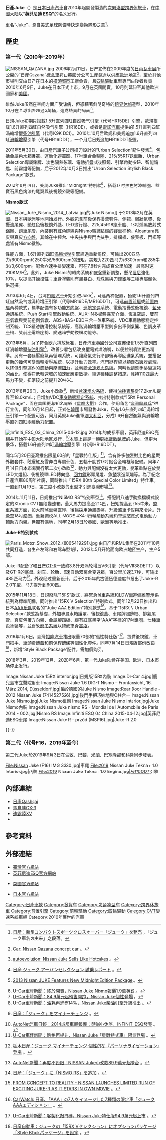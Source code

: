 '''日產Juke'''（{{lang-ja|日産・ジューク}}）是[[日本|日本]][[日產汽車|日產汽車]]自2010年起開發製造的[[次紧凑型车|次緊湊型]][[跨界休旅車|跨界休旅車]]，在[[中国大陆|中國大陆]]以“'''英菲尼迪 ESQ”'''的名义发行。

車名“Juke”，源自[[美式足球|美式足球]]防備時快速變換隊形之意<ref>{{ja}}[http://www.nissan-global.com/JP/NEWS/2010/_STORY/100609-01-j.html 日産：新型コンパクトスポーツクロスオーバー「ジューク」を発売] {{webarchive|url=https://web.archive.org/web/20160612103850/http://www.nissan-global.com/JP/NEWS/2010/_STORY/100609-01-j.html |date=2016-06-12 }}，「ジューク車名の由来」之段落。</ref>。

== 歷史 ==
=== 第一代（2010年-2019年） ===
{{Infobox Automobile
| image          = [[File:Nissan_Juke_16GT_FOUR_Type_V.jpg|250px]]<br>[[File:The_frontview_of_Nissan_JUKE_15RX_(F15)_MY2014.JPG|250px]]
| name           = 日產Juke（代号F15）
| aka            = 英菲尼迪 ESQ（[[中国大陆|中国大陆]]）
| manufacturer   = [[日產汽車|日產汽車]]
| assembly       = 日本：[[神奈川縣|神奈川縣]][[橫須賀市|橫須賀市]]<br>[[英國|英國]]：[[桑德蘭市|桑德蘭市]]<br>[[印尼|印尼]]：普哇加達
| parent_company = 
| production     = 2010年-2019年
| predecessor    = 
| successor      = 
| class          = 次緊湊型[[跨界休旅車|跨界休旅車]]
| layout         = [[前輪驅動|前置前驱]]、[[四輪驅動|前置四驱]]
| platform       = 日产B平台
| body_style     = 五門掀背車
| engine         = 1.5升[[直列四缸|直列四缸]]自然吸气引擎（代号HR15DE）<br>1.5升涡轮增压直列四缸柴油引擎（代号K9K DCI）<br>1.6升直列四缸自然吸气引擎（代号HR16DE）<br>1.6升直列四缸[[渦輪增壓器|渦輪增壓]]直列四缸引擎（代号MR16DDT）<br>3.8升双涡轮增压V6引擎（代号VR38DETT，Juke-R/Juke-R款式）
| transmission   = 5速或6速手動变速箱<br>CVT[[無段自動變速器|無段自動變速器]]<br>六速自动双离合变速箱（Juke-R/Juke-R 2.0）
| wheelbase      = 2,530mm
| length         = 4,125mm-4,165mm
| width          = 1,765mm-1,770mm
| height         = 1,550mm-1,570mm
| weight         = 1,200kg-1,456kg
| ftrack         = 
| rtrack         = 
| fuel_economy   = 
| fuel_capacity  = 46L-50L
| related        = 
| similar        = [[日產Qashqai|日產Qashqai]]、{{link-ja|日產Note|日産・ノート}}
| designer       = 
}}

[[File:NISSAN_QAZANA.jpg|thumb]]
2009年2月11日，日产宣佈在2009年度的[[日內瓦車展|日內瓦車展]]所公開的“日產Qazana”[[概念車|概念車]]将由英國分公司生產製造以供應[[歐洲|歐洲]]地區<ref>{{en}}[http://www.carmagazine.co.uk/car-news/first-official-pictures/nissan/nissan-qazana-concept-car-2010-first-photo/ Car: Nissan Qazana concept car] {{Wayback|url=http://www.carmagazine.co.uk/car-news/first-official-pictures/nissan/nissan-qazana-concept-car-2010-first-photo/ |date=20200708213029 }}。</ref>，至於其他市場則交由日产在日本的[[橫須賀市|橫須賀市]]工廠負責，且[[四輪驅動|四輪驅動]]車型專門由後者負責2010年6月9日，Juke在日本正式上市，9月在英國開賣，10月則延伸至其他歐洲國家和[[美國|美國]]。

雖然Juke虽然在空间方面广受诟病，但憑藉著鮮明奇特的[[跨界休旅車|跨界休旅]]造型，2010年10月在全球出售超過5萬輛，造成熱賣的局面<ref>{{en}}[http://www.autoevolution.com/news/nissan-juke-sells-like-hotcakes-25031.html autoevolution: Nissan Juke Sells Like Hotcakes] {{Wayback|url=http://www.autoevolution.com/news/nissan-juke-sells-like-hotcakes-25031.html |date=20101008030706 }}。</ref>。

日規Juke初期只搭载1.5升直列四缸自然吸气引擎（代号HR15DE）引擎，歐規搭载1.6升直列四缸自然吸气引擎（HR16DE），或者是[[雷诺|雷諾汽車]]提供的1.5升直列四缸渦輪增壓[[柴油引擎|柴油引擎]]（代号K9K DCI）。2010年10月后歐规和美规追加1.6升直列四缸[[渦輪增壓器|渦輪增壓]]引擎（代号HR16DDT），一个月后日规追加HR16DDT配置。

2011年5月30日，由日產汽車子公司{{link-ja|Autech Japan|オーテックジャパン}}操刀設計的“Urban Selection”配件發售<ref>{{ja}}[http://autoc-one.jp/nissan/juke/report-795526/ 日産 ジューク アーバンセレクション 試乗レポート] {{Wayback|url=http://autoc-one.jp/nissan/juke/report-795526/ |date=20200708213203 }}。</ref>，包括金屬色水箱護罩、運動化避震器、17吋鋁合金輪圈、215/55R17跑車胎、Urban Selection專屬銘牌、淡色隔熱玻璃、電動折疊式後照鏡、引擎啟動按鈕、智能鑰匙、前霧燈等配備，后于2012年10月3日推出“Urban Selection Stylish Black Package”款式。

2012年8月14日，美规Juke推出“Midnight”特别款<ref>{{en}}[http://nissannews.com/en-US/nissan/usa/releases/juke-midnight-edition 2013 Nissan JUKE Features New Midnight Edition Package] {{Wayback|url=http://nissannews.com/en-US/nissan/usa/releases/juke-midnight-edition |date=20160822185607 }}。</ref>，搭载17吋黑色烤漆輪圈、藍寶石黑色烤漆的尾翼與後視鏡外殼等配備。

'''Nismo款式'''

[[File:Nissan_Juke_Nismo_2014,_Latvia.jpg|thumb]]的Juke Nismo]]
于2013年2月在英國、日本與歐洲等地開始发行。外觀包含前後保桿擾流套件、側裙、網狀氣壩、後擾流尾翼、艷紅色後視鏡外蓋、LED晝行燈、225/45R18跑車胎、18吋燻黑放射式鋁圈、跑車尾管，內裝則有紅色縫線與Nismo徽飾點綴的賽車桶椅、Alcantara麂皮與真皮[[方向盤|方向盤]]，其餘在中控台、中央扶手與門內扶手，排檔桿、儀表板、門檻等處皆有Nismo徽飾。

性能方面，1.6升直列四缸[[渦輪增壓器|渦輪增壓]]引擎經過重新調校，可輸出200匹马力/6000rpm和250牛米/5600rpm的扭矩，美規为220匹马力/6300rpm和285牛米/3,600rpm。配合六速手排變速箱，可在7.8秒内完成百公里加速，最高时速210KM/H<ref>[http://news.u-car.com.tw/17627.html U-Car車壇新聞：終於開賣，Nissan Juke Nismo報價1.9萬英鎊] {{Wayback|url=http://news.u-car.com.tw/17627.html |date=20161224203608 }}。</ref>。此外，Juke Nismo的轉向系統和[[底盘|底盤]]重新調整，懸吊[[阻尼|阻尼]]強化10%，以提高其操控性；車身塗裝則有風暴白、珍珠黑與刀鋒銀等三種專屬顏色供選擇。

2013年6月4日，台湾[[裕隆汽車|裕隆汽車]]开始引进Juke<ref>[http://news.u-car.com.tw/20513.html U-Car車壇新聞：84.9萬元起預售開跑，Nissan Juke個性登場] {{Wayback|url=http://news.u-car.com.tw/20513.html |date=20161001190356 }}。</ref>，可选两种配置，搭载1.6升直列四缸自然吸气或涡轮增压引擎（代号MR16DE/MR16DDT），可选[[前置前驅|前置前驅]]或[[前置四驅|前置四驅]]两种款式，標準配備有多功能[[方向盘|方向盤]]、[[巡航定速|巡航定速]]系統、電動摺疊式後視鏡、[[藍牙|藍牙]]通訊系統、Push Start引擎啟動系統、AUX-IN多媒體擴充介面、恆溫空調、雙前座氣囊與雙前座側氣囊、ABS+BAS+EBD三合一煞車系統、VDC車輛動態穩定控制系統、TCS循跡防滑控制系統等，高階渦輪增壓車型則多出車側氣簾、色調皮革座椅、雙前座電熱座椅、變速箱手動換檔功能等。

2013年6月，为了符合欧六排放标准，日產汽車英國分公司宣佈優化1.5升直列四缸渦輪增壓[[柴油引擎|柴油引擎]]<ref>[http://news.u-car.com.tw/20569.html U-Car車壇新聞：油耗再進步14%，Nissan Juke柴油引擎升級推出] {{Wayback|url=http://news.u-car.com.tw/20569.html |date=20170324213134 }}。</ref>。改善步驟包括改良壓電式噴油嘴，以便控制噴油更為精準。另有一套低壓廢氣再循環系統，可讓廢氣先行冷卻後再導回進氣系統，並搭配更新的幾何可變渦輪增壓系統，以提升動力效率。汽門挺桿施以類[[鑽石|鑽石]]鍍膜處理，以降低引擎運作的震動與摩擦[[阻力|阻力]]，並新設[[怠速熄火系統|怠速熄火系統]]。同時也調整手排變速箱的齒比，使得在低轉速域的加速反應更敏捷。經過種種調整措施，維持110匹最大馬力不變，扭矩较之前提升20牛米。

2013年8月26日，Juke小改款<ref>{{ja}}[http://www.nissan-global.com/JP/NEWS/2013/_STORY/130826-01-j.html 日産：「ジューク」をマイナーチェンジ] {{webarchive|url=https://web.archive.org/web/20160409214341/http://www.nissan-global.com/JP/NEWS/2013/_STORY/130826-01-j.html |date=2016-04-09 }}。</ref>，新增[[怠速熄火系統|怠速熄火系統]]，使得[[汽车燃油经济性|油耗表現]]從17.2km/L提昇至18.0km/L；且增加VDC[[电子稳定程序|車身動態穩定系統]]、推出特别款式“15RX Personal Package”，而在美国更与知名电影《[[星際大戰|星際大戰]]》合作，使用角色“[[帝國風暴兵|帝國風暴兵]]”进行宣传，同年10月14日起，{{link-ja|韓國日產|韓国日産}}正式在[[韓國|韓國]]市場發售Juke，只有1.6升直列四缸涡轮增压引擎一个配置可选，同月英规Juke進軍[[澳大利亞|澳大利亞]]，分成1.6升自然進氣與渦輪增壓直列四缸兩種動力配置。

[[File:Infiniti_ESQ_03_China_2015-04-12.jpg|thumb]]
2014年的成都車展，英菲尼迪ESQ亮相并开始在中国大陆地区发行，<ref>[http://www.autonet.com.tw/cgi-bin/view.cgi?/news/2014/9/b4090055.ti+a2+a3+a4+a5+b1+/news/2014/9/b4090055+b3+d6+c1+c2+c3+e1+e2+e3+e5+f1 AutoNet汽車日報：2014成都車展報導：時尚小休旅，INFINITI ESQ發表] {{Wayback|url=http://www.autonet.com.tw/cgi-bin/view.cgi?%2Fnews%2F2014%2F9%2Fb4090055.ti+a2+a3+a4+a5+b1+%2Fnews%2F2014%2F9%2Fb4090055+b3+d6+c1+c2+c3+e1+e2+e3+e5+f1 |date=20200708213253 }}。</ref>本質上這是一輛[[换牌工程|更換廠徽銘牌]]的Juke，但更为豪华，搭载1.6升直列四缸[[渦輪增壓器|渦輪增壓]]引擎（代号HR16DDT）。

同年5月20日臺灣推出限量60部的「星戰特仕版」<ref>[http://news.u-car.com.tw/23261.html U-Car車壇新聞：跑格再提升，Nissan Juke「星戰特式車」限量登場] {{Wayback|url=http://news.u-car.com.tw/23261.html |date=20160829140411 }}。</ref>，含有許多強烈對比色的星戰外觀套件、眩耀紅及雪奔白專屬車色、五輻十肋式17吋鋁合金輪框等配備。同年7月14日日本市場實行第二次小改款<ref>{{ja}}[http://blog.nissan.co.jp/DEALER/0210/entry636 栃木日産：ジューク マイナーチェンジ 個性的な『パーソナライゼーション』登場] {{Wayback|url=http://blog.nissan.co.jp/DEALER/0210/entry636 |date=20201124174825 }}。</ref>，動力與配備沒有太大更動，變革重點在於雙LED大燈組、後視鏡罩LED轉向燈、[[回力鏢|回力鏢]]形頭尾燈、魚[[鱗|鱗]]狀進氣壩等。為了紀念日產汽車80周年社慶，同時推出「15RX 80th Special Color Limited」特仕車。一直到11月19日，第二度小改款的車型才引進臺灣市場<ref>[http://www.autonet.com.tw/cgi-bin/view.cgi?/news/2014/11/b4110363.ti+a2+a3+a4+a5+b1+/news/2014/11/b4110363+/news/2014/11/20+b3+d6+c1+c2+c3+e1+e2+e3+e5+f1 AutoNet新聞：再度不設限！NISSAN Juke小改款89.9萬元起登台] {{Wayback|url=http://www.autonet.com.tw/cgi-bin/view.cgi?%2Fnews%2F2014%2F11%2Fb4110363.ti+a2+a3+a4+a5+b1+%2Fnews%2F2014%2F11%2Fb4110363+%2Fnews%2F2014%2F11%2F20+b3+d6+c1+c2+c3+e1+e2+e3+e5+f1 |date=20200708213239 }}。</ref>。

2014年11月11日，日规推出“NISMO RS”特别車型<ref>{{ja}}[http://www.nissan-global.com/JP/NEWS/2014/_STORY/141111-01-j.html 日産：「ジューク」に「NISMO RS」を追加] {{webarchive|url=https://web.archive.org/web/20160409192108/http://www.nissan-global.com/JP/NEWS/2014/_STORY/141111-01-j.html |date=2016-04-09 }}。</ref>，搭配附八速手動換檔模式設定的Xtronic CVT無段變速箱，最大馬力提高至214匹，扭矩提高到255牛米。[[煞車|煞車]]系統方面，加大前煞車盤[[直徑|直徑]]，後輪採用通風碟盤，升級煞車卡鉗與來令片。升級至18吋鋁圈，重新調校ALL MODE 4X4-i四輪驅動系統和車速感應式電動動力輔助方向盤。無獨有偶地，同年12月18日於英國、歐洲等地推出。

'''Juke-R特别款式'''

[[File:Paris_Motor_Show_2012_(8065419291).jpg|thumb]]
由日产和RML集团在2011年10月共同打造，各生产左驾和右驾车型1部，2012年5月开始面向欧洲地区生产，生产5部。

Juke-R配备了和[[日產GT-R|日产GT-R]]一致的3.8升双涡轮增压V6引擎（代号VR38DETT）以及GT-R的底盘、刹车、轮胎、6速自动双离合变速箱，百公里加速3.7秒，可输出485匹马力<ref>{{en}}[http://newsroom.nissan-europe.com/EU/en-gb/Media/Media.aspx?mediaid=91947 FROM CONCEPT TO REALITY - NISSAN LAUNCHES LIMITED RUN OF EXCITING JUKE-R AS IT STARS IN OWN MOVIE] {{Wayback|url=http://newsroom.nissan-europe.com/EU/en-gb/Media/Media.aspx?mediaid=91947 |date=20160304233756 }}。</ref>。外观经过重新设计，后于2015年的古德伍德速度节展出了Juke-R 2.0车型，马力提升到600匹。

2015年11月18日，日規廢除“15RS”款式，將緊急煞車系統和LDW[[車道偏離警示|車道偏離警示]]系統列為標準配備，同时推出“15RX V Selection”特别款式。同年12月22日推出和日本[[AAA_(團體)|AAA乐队]]联名的“Juke AAA Edition”特别款式<ref>{{ja}}[http://car.watch.impress.co.jp/docs/news/736652.html CarWatch: 日産、「AAA」の7人をイメージした7種類の限定車「ジューク AAAエディション」] {{Wayback|url=http://car.watch.impress.co.jp/docs/news/736652.html |date=20201128235703 }}。</ref>。基于“15RX V Urban Selection”款式為基礎，外加專屬水箱護罩、後視鏡蓋、車尾牌照飾框、排氣尾管、真皮包覆方向盤、金屬腳踏板、綴有紅底黑字“AAA”字樣的17吋鋁圈、七種車色塗裝等，並修改[[懸吊系統|懸吊系統]]以降低車身[[高度|高度]]。

2016年1月6日，臺灣[[裕隆汽車|裕隆汽車]]推出限量70部的“個性特仕版”<ref>[http://news.u-car.com.tw/28909.html U-Car車壇新聞：客製化敲門磚，Nissan Juke特仕版94.9萬元起上市] {{Wayback|url=http://news.u-car.com.tw/28909.html |date=20160512194745 }}。</ref>，提供後視鏡、車門把手、車頭燈飾蓋和前保桿飾條等個性化套件。同年7月14日日規版部份改良<ref>{{ja}}[https://newsroom.nissan-global.com/releases/160714-01-j?lang=ja-JP 日産自動車：ジュークの「15RX Vセレクション」にオプションパッケージ「Style Blackパッケージ」を設定] {{Wayback|url=https://newsroom.nissan-global.com/releases/160714-01-j?lang=ja-JP |date=20160807082622 }}。</ref>，新增“Style Black Package”配件，需加價购买。

2018年3月、2019年12月、2020年6月，第一代Juke陆续在美国、欧洲、日本市场停止发行。

<gallery>
Image:Nissan Juke 15RX interior.jpg|日規版15RX內裝
Image:Dr-Car 4.jpg|鹿兒島市立醫院用車
Image:Nissan Juke 1.6 DIG-T Nismo – Frontansicht, 16. März 2014, Düsseldorf.jpg|攝於[[德國|德國]]的Juke Nismo
Image:Rear Door Handle - 2012 Nissan Juke (7414527526).jpg|後門手把巧妙地與C柱合一
Image:Nissan Juke Nismo.jpg|Juke Nismo車側
Image:Nissan Juke Nismo interior.jpg|Juke Nismo內裝
Image:Nissan Juke nismo RS - Mondial de l'Automobile de Paris 2014 - 002.jpg|Nismo RS
Image:Infiniti ESQ 04 China 2015-04-12.jpg|英菲尼迪ESQ車尾
Image:Nissan Juke R - przód (MSP16).jpg|Juke-R 2.0
</gallery>
{{-}}

=== {{anchor|F16|second}}第二代（代号F16，2019年至今） ===
{{Infobox automobile
| name = 日產Juke（代号F16）
| image = Nissan Juke (F16) IMG 3332.jpg
| production = 2019年至今
| assembly = [[英國|英國]]：桑德蘭
| platform = 雷诺-日产 CMF-B平台
| related = [[Renault_Clio#Clio_V|Renault Clio V]]<br />[[Renault_Captur#Second_generation|Renault Captur II]]
| engine = 1.0升直列三缸引擎（代号HR10DDT）
| powerout = {{convert|86|kW|hp PS|abbr=on}}, 200Nm
| transmission = 6速手动变速箱<br>7速双离合变速箱
| wheelbase = 2,636mm
| length = 4,210mm
| width = 1,800mm
| height = 1,595mm
| weight = 
}}

第二代Juke於2019年9月3日在[[倫敦|倫敦]]、[[巴黎|巴黎]]、[[米蘭|米蘭]]、[[巴塞隆那|巴塞隆那]]和[[科隆|科隆]]同步發表。

<gallery widths="200" heights="150">
File:Nissan Juke (F16) IMG 3330.jpg|車尾
File:2019 Nissan Juke Tekna+ 1.0 Interior.jpg|內裝
File:2019 Nissan Juke Tekna+ 1.0 Engine.jpg|''[[Nissan_HR_engine#HR10DDT|HR10DDT]]''引擎
</gallery>

== 內部連結 ==
* [[日产逍客|日產Qashqai]]
* [[馬自達CX-3|馬自達CX-3]]
* [[速霸陸XV|速霸陸XV]]
* {{link-en|雙龍Tivoli|SsangYong Tivoli}}

== 參考資料 ==
{{reflist}}

== 外部連結 ==
* [http://new.nissan.com.tw/nissan/cars/JUKE 臺灣官方網站] {{Wayback|url=http://new.nissan.com.tw/nissan/cars/JUKE |date=20210111201832 }}
* [http://www.infiniti.com.cn/vehicles/new-vehicles/ESQ.html 英菲尼迪ESQ官方網站] {{Wayback|url=http://www.infiniti.com.cn/vehicles/new-vehicles/ESQ.html |date=20210124060810 }}
* {{en}}[https://www.nissan.co.uk/vehicles/new-vehicles/juke.html 英國官方網站] {{Wayback|url=https://www.nissan.co.uk/vehicles/new-vehicles/juke.html |date=20210122072928 }}
* {{ja}}[http://www2.nissan.co.jp/JUKE/ 日本官方網站] {{Wayback|url=http://www2.nissan.co.jp/JUKE/ |date=20101012160612 }}

[[Category:日產車款|Category:日產車款]]
[[Category:掀背车|Category:掀背车]]
[[Category:次紧凑型车|Category:次紧凑型车]]
[[Category:跨界休旅車|Category:跨界休旅車]]
[[Category:前置引擎|Category:前置引擎]]
[[Category:前輪驅動|Category:前輪驅動]]
[[Category:四輪驅動|Category:四輪驅動]]
[[Category:CVT變速系統車輛|Category:CVT變速系統車輛]]
[[Category:2010年面世的汽車|Category:2010年面世的汽車]]